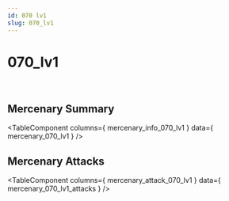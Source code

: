```yaml
---
id: 070 lv1
slug: 070_lv1
---
```



# 070_lv1

<div style = {{ display: "flex" }}>
    <Image img={require('@site/static/img/mercenaries/illust/thum_char_view_n_070.jpg')}/>
    <Image img={require('@site/static/img/mercenaries/illust/thum_char_view_o_070.jpg')}/>
</div>

## Mercenary Summary

<TableComponent
  columns={ mercenary_info_070_lv1 }
  data={ mercenary_070_lv1 }
/>

## Mercenary Attacks

<TableComponent
  columns={ mercenary_attack_070_lv1 }
  data={ mercenary_070_lv1_attacks }
/>